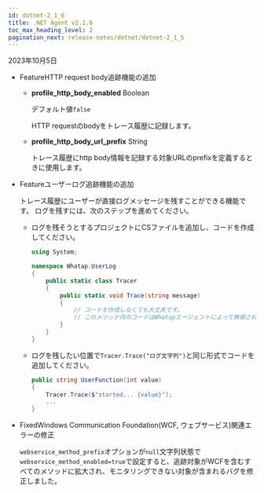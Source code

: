 ```yaml
---
id: dotnet-2_1_6
title: .NET Agent v2.1.6
toc_max_heading_level: 2
pagination_next: release-notes/dotnet/dotnet-2_1_5
---
```


2023年10月5日

-   <Status>Feature</Status>HTTP request body追跡機能の追加

    -   **profile_http_body_enabled** <span class='type'>Boolean</span>

        デフォルト値`false`

        HTTP requestのbodyをトレース履歴に記録します。

    -   **profile_http_body_url_prefix** <span class='type'>String</span>

        トレース履歴にhttp body情報を記録する対象URLのprefixを定義するときに使用します。

-   <Status>Feature</Status>ユーザーログ追跡機能の追加

    トレース履歴にユーザーが直接ログメッセージを残すことができる機能です。 ログを残すには、次のステップを進めてください。

    -   ログを残そうとするプロジェクトにCSファイルを追加し、コードを作成してください。

        ```csharp
        using System;

        namespace Whatap.UserLog
        {
            public static class Tracer
            {
                public static void Trace(string message)
                {
                    // コードを作成しなくても大丈夫です。
                    // このメソッド内のコードはWhatapエージェントによって無視されるため、実行されません。
                }
            }
        }
        ```

    -   ログを残したい位置で`Tracer.Trace("ログ文字列")`と同じ形式でコードを追加してください。

        ```csharp
        public string UserFunction(int value)
        {
            Tracer.Trace($"started... {value}");
            ...
        }
        ```

-   <Status>Fixed</Status>Windows Communication Foundation(WCF, ウェブサービス)関連エラーの修正

    `webservice_method_prefix`オプションが`null`文字列状態で`webservice_method_enabled=true`で設定すると、追跡対象がWCFを含むすべてのメソッドに拡大され、モニタリングできない対象が含まれるバグを修正しました。
